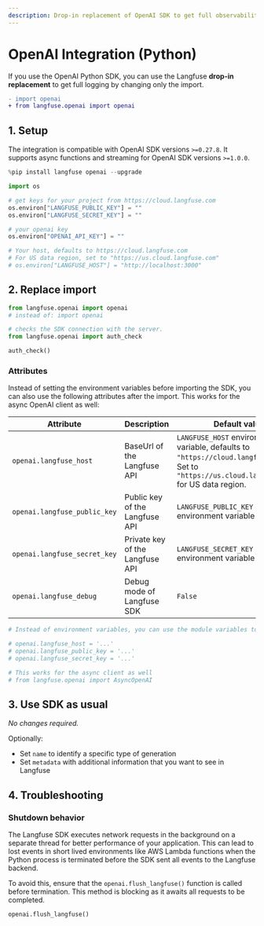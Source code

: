 ```yaml
---
description: Drop-in replacement of OpenAI SDK to get full observability in Langfuse by changing only the import
---
```


# OpenAI Integration (Python)

If you use the OpenAI Python SDK, you can use the Langfuse **drop-in replacement** to get full logging by changing only the import.

```diff
- import openai
+ from langfuse.openai import openai
```

## 1. Setup

The integration is compatible with OpenAI SDK versions `>=0.27.8`. It supports async functions and streaming for OpenAI SDK versions `>=1.0.0`.


```python
%pip install langfuse openai --upgrade
```


```python
import os

# get keys for your project from https://cloud.langfuse.com
os.environ["LANGFUSE_PUBLIC_KEY"] = ""
os.environ["LANGFUSE_SECRET_KEY"] = ""

# your openai key
os.environ["OPENAI_API_KEY"] = ""

# Your host, defaults to https://cloud.langfuse.com
# For US data region, set to "https://us.cloud.langfuse.com"
# os.environ["LANGFUSE_HOST"] = "http://localhost:3000"
```

## 2. Replace import



```python
from langfuse.openai import openai
# instead of: import openai
```


```python
# checks the SDK connection with the server.
from langfuse.openai import auth_check

auth_check()
```

### Attributes

Instead of setting the environment variables before importing the SDK, you can also use the following attributes after the import. This works for the async OpenAI client as well:

| Attribute |Description   | Default value  
| --- | --- | ---
| `openai.langfuse_host` | BaseUrl of the Langfuse API | `LANGFUSE_HOST` environment variable, defaults to `"https://cloud.langfuse.com"`. Set to `"https://us.cloud.langfuse.com"` for US data region.       
| `openai.langfuse_public_key` | Public key of the Langfuse API | `LANGFUSE_PUBLIC_KEY` environment variable       
| `openai.langfuse_secret_key` | Private key of the Langfuse API | `LANGFUSE_SECRET_KEY` environment variable       
| `openai.langfuse_debug` | Debug mode of Langfuse SDK | `False`


```python
# Instead of environment variables, you can use the module variables to configure Langfuse

# openai.langfuse_host = '...'
# openai.langfuse_public_key = '...'
# openai.langfuse_secret_key = '...'

# This works for the async client as well
# from langfuse.openai import AsyncOpenAI
```

## 3. Use SDK as usual

_No changes required._

Optionally:
- Set `name` to identify a specific type of generation
- Set `metadata` with additional information that you want to see in Langfuse

## 4. Troubleshooting

### Shutdown behavior

The Langfuse SDK executes network requests in the background on a separate thread for better performance of your application. This can lead to lost events in short lived environments like AWS Lambda functions when the Python process is terminated before the SDK sent all events to the Langfuse backend.

To avoid this, ensure that the `openai.flush_langfuse()` function is called before termination. This method is blocking as it awaits all requests to be completed.


```python
openai.flush_langfuse()
```

